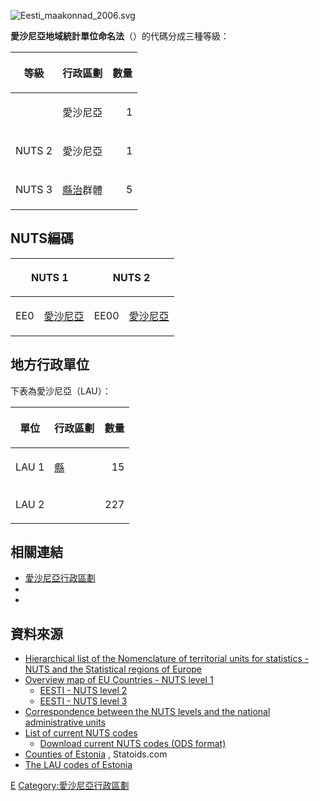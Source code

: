 [[File:Eesti_maakonnad_2006.svg|thumb]]
{{main|地域統計單位命名法}}

'''愛沙尼亞地域統計單位命名法'''（{{lang-en|NUTS of Estonia}}）的代碼分成三種等級：

{| class="wikitable"
|-
! 等級
! 行政區劃
! 數量
|-
! {{link-en|歐盟第一級地域統計單位命名法|First level NUTS of the European Union|NUTS 1}}
| 愛沙尼亞
| align="right" | 1
|-
! NUTS 2
| 愛沙尼亞
| align="right" | 1
|-
! NUTS 3
| [[愛沙尼亞行政區劃|縣治]]群體
| align="right" | 5
|}

==NUTS編碼==
{| class="wikitable"
|- 
!colspan="2" | NUTS 1
!colspan="2" | NUTS 2
!colspan="2" | NUTS 3
!colspan="2" | NUTS 3下的縣治
|- 
| rowspan="5" | EE0
| rowspan="5" | [[愛沙尼亞|愛沙尼亞]]
| rowspan="5" | EE00
| rowspan="5" | [[愛沙尼亞|愛沙尼亞]]
| EE001
| 北愛沙尼亞
| [[哈爾尤縣|哈爾尤縣]]
|-   valign="top"
| EE004
| 西愛沙尼亞
| [[希尤縣|希尤縣]]、[[萊內縣|萊內縣]]、[[派爾努縣|派爾努縣]]、[[薩雷縣|薩雷縣]]
|-   valign="top"
| EE006
| 中愛沙尼亞
| [[耶爾瓦縣|耶爾瓦縣]]、[[西維魯縣|西維魯縣]]、[[拉普拉縣|拉普拉縣]]
|-   valign="top"
| EE007
| 東北愛沙尼亞
| [[東維魯縣|東維魯縣]]
|-   valign="top"
| EE008
| 南愛沙尼亞
| [[約格瓦縣|約格瓦縣]]、[[珀爾瓦縣|珀爾瓦縣]]、[[塔爾圖縣|塔爾圖縣]]、[[瓦爾加縣_(愛沙尼亞)|瓦爾加縣]]、[[維爾揚迪縣|維爾揚迪縣]]、[[沃魯縣|沃魯縣]]
|}

==地方行政單位==
下表為愛沙尼亞{{link-en|地方行政單位|Local administrative unit}}（LAU）：

{| class="wikitable"
|-
! 單位
! 行政區劃
! 數量
|-
! LAU 1
| [[愛沙尼亞行政區劃|縣]]
| align="right" | 15
|-
! LAU 2
| {{link-en|市鎮 (愛沙尼亞)|Municipalities of Estonia|市鎮}}
| align="right" | 227
|}

==相關連結==
* [[愛沙尼亞行政區劃|愛沙尼亞行政區劃]]
* {{le|ISO 3166-2:EE|ISO 3166-2:EE}}
* {{le|FIPS區域代碼列表 (D-F)|List of FIPS region codes (D-F)#EN: Estonia|愛沙尼亞FIPS區域代碼列表}}

==資料來源==
* [http://ec.europa.eu/eurostat/ramon/nuts/codelist_en.cfm?list=nuts Hierarchical list of the Nomenclature of territorial units for statistics - NUTS and the Statistical regions of Europe] {{Wayback|url=http://ec.europa.eu/eurostat/ramon/nuts/codelist_en.cfm?list=nuts |date=20171010143243 }}
* [https://web.archive.org/web/20100531085537/http://ec.europa.eu/eurostat/ramon/nuts/pngmaps/eu1.png Overview map of EU Countries - NUTS level 1]
** [http://ec.europa.eu/eurostat/ramon/nuts/pngmaps/ee2.png EESTI - NUTS level 2]{{dead link|date=2017年12月 |bot=InternetArchiveBot |fix-attempted=yes }}
** [http://ec.europa.eu/eurostat/ramon/nuts/pngmaps/ee3.png EESTI - NUTS level 3]{{dead link|date=2017年12月 |bot=InternetArchiveBot |fix-attempted=yes }}
* [http://ec.europa.eu/eurostat/ramon/nuts/introannex_regions_en.html Correspondence between the NUTS levels and the national administrative units] {{Wayback|url=http://ec.europa.eu/eurostat/ramon/nuts/introannex_regions_en.html |date=20160211090417 }}
* [http://simap.europa.eu/codes-and-nomenclatures/codes-nuts/codes-nuts-table_en.htm List of current NUTS codes] {{WebCite|url=https://www.webcitation.org/65DKaDyJT?url=http://simap.europa.eu/codes-and-nomenclatures/codes-nuts/codes-nuts-table_en.htm |date=20120205013927 |dateformat=iso }}
** [http://simap.europa.eu/codes-and-nomenclatures/codes-nuts/nuts_2008.ods Download current NUTS codes (ODS format)] {{Wayback|url=http://simap.europa.eu/codes-and-nomenclatures/codes-nuts/nuts_2008.ods |date=20150716204920 }}
* [http://www.statoids.com/uee.html Counties of Estonia] {{Wayback|url=http://www.statoids.com/uee.html |date=20150706014831 }}, Statoids.com
* [https://web.archive.org/web/20100414230128/http://ec.europa.eu/eurostat/ramon/nuts/excel_files/EE_LAU_2007.xls The LAU codes of Estonia]

{{NUTS|state=collapsed}}

[[Category:地域統計單位命名法|E]]
[[Category:愛沙尼亞行政區劃|Category:愛沙尼亞行政區劃]]